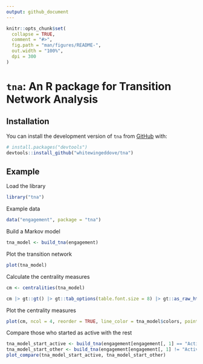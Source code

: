 ```yaml
---
output: github_document
---
```


<!-- README.md is generated from README.Rmd. Please edit that file -->

```r
knitr::opts_chunk$set(
  collapse = TRUE,
  comment = "#>",
  fig.path = "man/figures/README-",
  out.width = "100%",
  dpi = 300
)
```

# `tna`: An R package for Transition Network Analysis

<!-- badges: start -->
<!-- badges: end -->


## Installation

You can install the development version of `tna` from [GitHub](https://github.com/) with:

```r
# install.packages("devtools")
devtools::install_github("whitewingeddove/tna")
```

## Example

Load the library
```r
library("tna")
```

Example data
```r
data("engagement", package = "tna")
```

Build a Markov model
```r
tna_model <- build_tna(engagement)
```

Plot the transition network
```r
plot(tna_model)
```

Calculate the centrality measures
```r
cm <- centralities(tna_model)
```

```r
cm |> gt::gt() |> gt::tab_options(table.font.size = 8) |> gt::as_raw_html()
```

Plot the centrality measures
```r
plot(cm, ncol = 4, reorder = TRUE, line_color = tna_model$colors, point_color = tna_model$colors) 
```

Compare those who started as active with the rest
```r
tna_model_start_active <- build_tna(engagement[engagement[, 1] == "Active", ])
tna_model_start_other <- build_tna(engagement[engagement[, 1] != "Active", ])
plot_compare(tna_model_start_active, tna_model_start_other)
```

